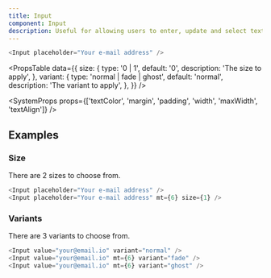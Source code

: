 ```yaml
---
title: Input
component: Input
description: Useful for allowing users to enter, update and select text.
---
```


```js live
<Input placeholder="Your e-mail address" />
```

<PropsTable
  data={{
    size: {
      type: '0 | 1',
      default: '0',
      description: 'The size to apply',
    },
    variant: {
      type: 'normal | fade | ghost',
      default: 'normal',
      description: 'The variant to apply',
    },
  }}
/>

<SystemProps
  props={['textColor', 'margin', 'padding', 'width', 'maxWidth', 'textAlign']}
/>

## Examples

### Size

There are 2 sizes to choose from.

```js live
<Input placeholder="Your e-mail address" />
<Input placeholder="Your e-mail address" mt={6} size={1} />
```

### Variants

There are 3 variants to choose from.

```js live
<Input value="your@email.io" variant="normal" />
<Input value="your@email.io" mt={6} variant="fade" />
<Input value="your@email.io" mt={6} variant="ghost" />
```
